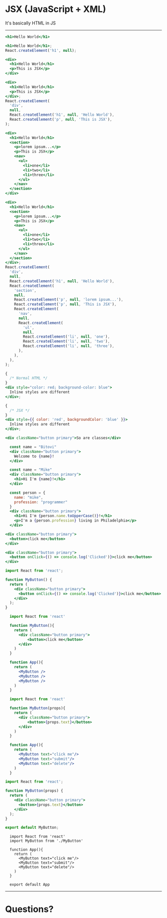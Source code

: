 

# JSX (JavaScript + XML)

It's basically HTML in JS

---

<CodeSurfer>

```jsx 1 title="It looks like HTML" subtitle="Use the same elements you're used to"
<h1>Hello World</h1>
```

```jsx 2 title="Babel compiles it to pure JS" subtitle="Which looks something like this"
<h1>Hello World</h1>;
React.createElement('h1', null);
```

```jsx  title="Views can be complex"
<div>
  <h1>Hello World</h1>
  <p>This is JSX</p>
</div>
```

```jsx 5:10 title="But so is the React code they compile down to"
<div>
  <h1>Hello World</h1>
  <p>This is JSX</p>
</div>;
React.createElement(
  'div',
  null,
  React.createElement('h1', null, 'Hello World'),
  React.createElement('p', null, 'This is JSX'),
);
```

```jsx title="Views can be VERY complex"
<div>
  <h1>Hello World</h1>
  <section>
    <p>lorem ipsum...</p>
    <p>This is JSX</p>
    <nav>
      <ul>
        <li>one</li>
        <li>two</li>
        <li>three</li>
      </ul>
    </nav>
  </section>
</div>
```

```jsx 15:36 title="But the compiled code is even more complex"
<div>
  <h1>Hello World</h1>
  <section>
    <p>lorem ipsum...</p>
    <p>This is JSX</p>
    <nav>
      <ul>
        <li>one</li>
        <li>two</li>
        <li>three</li>
      </ul>
    </nav>
  </section>
</div>;
React.createElement(
  'div',
  null,
  React.createElement('h1', null, 'Hello World'),
  React.createElement(
    'section',
    null,
    React.createElement('p', null, 'lorem ipsum...'),
    React.createElement('p', null, 'This is JSX'),
    React.createElement(
      'nav',
      null,
      React.createElement(
        'ul',
        null,
        React.createElement('li', null, 'one'),
        React.createElement('li', null, 'two'),
        React.createElement('li', null, 'three'),
      ),
    ),
  ),
);
```

```jsx title="Some things are different from HTML" subtitle="like inline styling"
{
  /* Normal HTML */
}
<div style="color: red; background-color: blue">
  Inline styles are different
</div>;
```

```jsx  title="Some things are different from HTML" subtitle="In JSX style is an object"
{
  /* JSX */
}
<div style={{ color: 'red', backgroundColor: 'blue' }}>
  Inline styles are different
</div>;
```

```jsx title="Some things are different from HTML" subtitle="Classes are different too"
<div className="button primary">So are classes</div>
```

```jsx  title="JavaScript values can be interpolated into the JSX" subtitle=""
  const name = "Bitovi"
  <div className="button primary">
    Welcome to {name}!
  </div>
```

```jsx  title="Making HTML & JS work seamlessly together" subtitle=""
  const name = "Mike"
  <div className="button primary">
    <h1>Hi I'm {name}!</h1>
  </div>
```

```jsx 1:8 title="Making HTML & JS work seamlessly together" subtitle=""
  const person = {
    name: "mike",
    profession: "programmer"
  }
  <div className="button primary">
    <h1>Hi I'm {person.name.toUpperCase()}!</h1>
    <p>I'm a {person.profession} living in Philadelphia</p>
  </div>
```

```jsx 1:3 title="Anything you can do in HTML you can do in JSX" subtitle="Like listening for a button click"
<div className="button primary">
  <button>click me</button>
</div>
```

```jsx 1:3 title="JSX handles user event with ease" subtitle=""
<div className="button primary">
  <button onClick={() => console.log('Clicked')}>click me</button>
</div>
```

```jsx title="JSX can be put into components for reusability" subtitle=""
import React from 'react';

function MyButton() {
  return (
    <div className="button primary">
      <button onClick={() => console.log('Clicked')}>click me</button>
    </div>
  );
}
```

```jsx title="JSX can be put into components for reusability" subtitle="MyButton could now be re-used"
  import React from 'react'

  function MyButton(){
    return (
      <div className="button primary">
          <button>click me</button>
      </div>
    )
  }

  function App(){
    return (
      <MyButton />
      <MyButton />
      <MyButton />
    )
  }
```

```jsx title="JSX can be put into components for reusability" subtitle="You can even pass it data (props)"
  import React from 'react'

  function MyButton(props){
    return (
      <div className="button primary">
          <button>{props.text}</button>
      </div>
    )
  }

  function App(){
    return (
      <MyButton text="click me"/>
      <MyButton text="submit"/>
      <MyButton text="delete"/>
    )
  }
```

```jsx title="Often times components are packaged up into modules" subtitle="MyButton.js"
import React from 'react';

function MyButton(props) {
  return (
    <div className="button primary">
      <button>{props.text}</button>
    </div>
  );
}

export default MyButton;
```

```jsxx title="And then imported somewhere else" subtitle="App.jsx"
  import React from 'react'
  import MyButton from './MyButton'

  function App(){
    return (
      <MyButton text="click me"/>
      <MyButton text="submit"/>
      <MyButton text="delete"/>
    )
  }

  export default App
```

</CodeSurfer>

---

# Questions?
